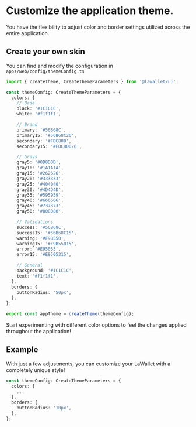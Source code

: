 
# Customize the application theme.

You have the flexibility to adjust color and border settings utilized across the entire application.

## Create your own skin

You can find and modify the configuration in `apps/web/config/themeConfig.ts`

```ts --filename="themeConfig.ts"
import { createTheme, CreateThemeParameters } from '@lawallet/ui';

const themeConfig: CreateThemeParameters = {
  colors: {
    // Base
    black: '#1C1C1C',
    white: '#f1f1f1',

    // Brand
    primary: '#56B68C',
    primary15: '#56B68C26',
    secondary: '#FDC800',
    secondary15: '#FDC80026',

    // Grays
    gray5: '#0D0D0D',
    gray10: '#1A1A1A',
    gray15: '#262626',
    gray20: '#333333',
    gray25: '#404040',
    gray30: '#4D4D4D',
    gray35: '#595959',
    gray40: '#666666',
    gray45: '#737373',
    gray50: '#808080',

    // Validations
    success: '#56B68C',
    success15: '#56B68C15',
    warning: '#F9B550',
    warning15: '#F9B55015',
    error: '#E95053',
    error15: '#E9505315',

    // General
    background: '#1C1C1C',
    text: '#f1f1f1',
  },
  borders: {
    buttonRadius: '50px',
  },
};

export const appTheme = createTheme(themeConfig);
```

Start experimenting with different color options to feel the changes applied throughout the application!

## Example

With just a few adjustments, you can customize your LaWallet with a completely unique style!

```ts
const themeConfig: CreateThemeParameters = {
  colors: {
    ...
  },
  borders: {
    buttonRadius: '10px',
  },
};
```
